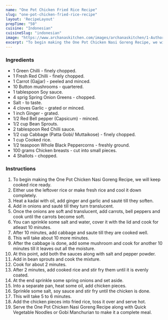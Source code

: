 ---
name: "One Pot Chicken Fried Rice Recipe"
slug: "one-pot-chicken-fried-rice-recipe"
layout: 'RecipeLayout'
prepTime: "50"
cuisine: "Indonesian"
cuisineSlug: "indonesian"
image: "https://www.archanaskitchen.com/images/archanaskitchen/1-Author/sibyl-archanaskitchen.com/One_Pot_Chicken_Nasi_Goreng_Recipe_.jpg"
excerpt: "To begin making the One Pot Chicken Nasi Goreng Recipe, we will keep cooked rice ready"
---

### Ingredients

- 1 Green Chilli - finely chopped.
- 1 Fresh Red Chilli - finely chopped.
- 1 Carrot (Gajjar) - peeled and minced.
- 10 Button mushrooms - quartered.
- 1 tablespoon Soy sauce.
- 4 sprig Spring Onion Greens - chopped.
- Salt - to taste.
- 4 cloves Garlic - grated or minced.
- 1 inch Ginger - grated.
- 1/2 Red Bell pepper (Capsicum) - minced.
- 1/2 cup Bean Sprouts.
- 2 tablespoon Red Chilli sauce.
- 1/2 cup Cabbage (Patta Gobi/ Muttaikose) - finely chopped.
- 1 cup Cooked rice.
- 1/2 teaspoon Whole Black Peppercorns - freshly ground.
- 100 grams Chicken breasts - cut into small pieces.
- 4 Shallots - chopped.

### Instructions

1. To begin making the One Pot Chicken Nasi Goreng Recipe, we will keep cooked rice ready.
1. Either use the leftover rice or make fresh rice and cool it down completely.
1. Heat a kadai with oil, add ginger and garlic and sauté till they soften.
1. Add in onions and sauté till they turn translucent.
1. Once the onions are soft and translucent, add carrots, bell peppers and cook until the carrots become soft.
1. You can sprinkle some salt and water, cover it with the lid and cook for atleast 10 minutes.
1. After 10 minutes, add cabbage and saute till they are cooked well.
1. This will take about 10 more minutes.
1. After the cabbage is done, add some mushroom and cook for another 10 minutes till it leaves out all the moisture.
1. At this point, add both the sauces along with salt and pepper powder.
1. Add in bean sprouts and cook the mixture.
1. Cook for about 2 minutes.
1. After 2 minutes, add cooked rice and stir fry them until it is evenly coated.
1. At the end sprinkle some spring onions and set aside.
1. Into a separate pan, heat some oil, add chicken pieces.
1. Sprinkle some salt, soy sauce and stir fry until the chicken is done.
1. This will take 5 to 6 minutes.
1. Add the chicken pieces into fried rice, toss it over and serve hot.
1. Serve the One Pot Chicken Nasi Goreng Recipe along with Quick Vegetable Noodles or Gobi Manchurian to make it a complete meal.
